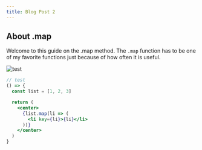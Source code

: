 ```yaml
---
title: Blog Post 2
---
```


## About .map

Welcome to this guide on the .map method. The `.map` function has to be one of my favorite functions just because of how often it is useful.

![test](https://media.giphy.com/media/JIX9t2j0ZTN9S/giphy.gif)

```jsx
// test
() => {
  const list = [1, 2, 3]

  return (
    <center>
      {list.map(li => (
        <li key={li}>{li}</li>
      ))}
    </center>
  )
}
```
